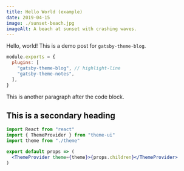```yaml
---
title: Hello World (example)
date: 2019-04-15
image: ./sunset-beach.jpg
imageAlt: A beach at sunset with crashing waves.
---
```


Hello, world! This is a demo post for `gatsby-theme-blog`.

```js:title=gatsby-config.js
module.exports = {
  plugins: [
    "gatsby-theme-blog", // highlight-line
    "gatsby-theme-notes",
  ],
}
```

This is another paragraph after the code block.

## This is a secondary heading

```jsx
import React from "react"
import { ThemeProvider } from "theme-ui"
import theme from "./theme"

export default props => (
  <ThemeProvider theme={theme}>{props.children}</ThemeProvider>
)
```
